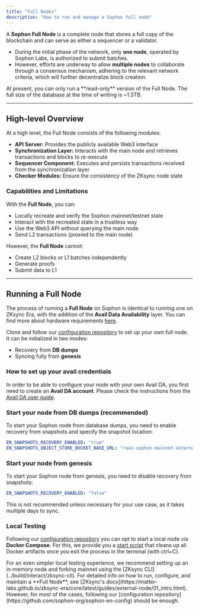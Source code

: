 ```yaml
---
title: "Full Nodes"
description: "How to run and manage a Sophon full node"
---
```


A **Sophon Full Node** is a complete node that stores a full copy of the blockchain and can serve as either a sequencer or a validator.

- During the initial phase of the network, only **one node**, operated by Sophon Labs, is authorized to submit batches.
- However, efforts are underway to allow **multiple nodes** to collaborate through a consensus mechanism, adhering to the relevant network criteria, which will further decentralize block creation.

<Tip>
  At present, you can only run a **read-only** version of the Full Node. The full size of the
  database at the time of writing is ~1.3TB.
</Tip>

---

## High-level Overview

At a high level, the Full Node consists of the following modules:

- **API Server:** Provides the publicly available Web3 interface
- **Synchronization Layer:** Interacts with the main node and retrieves transactions and blocks to re-execute
- **Sequencer Component:** Executes and persists transactions received from the synchronization layer
- **Checker Modules:** Ensure the consistency of the ZKsync node state

### Capabilities and Limitations

With the **Full Node**, you can:

- Locally recreate and verify the Sophon mainnet/testnet state
- Interact with the recreated state in a trustless way
- Use the Web3 API without querying the main node
- Send L2 transactions (proxied to the main node)

However, the **Full Node** cannot:

- Create L2 blocks or L1 batches independently
- Generate proofs
- Submit data to L1

---

## Running a Full Node

The process of running a **Full Node** on Sophon is identical to running one on ZKsync Era, with the addition of the **Avail Data Availability** layer. You can find more about hardware requirements [here](https://github.com/matter-labs/zksync-era/blob/main/docs/src/guides/external-node/00_quick_start.md#system-requirements).

Clone and follow our [configuration repository](https://github.com/sophon-org/sophon-en-config) to set up your own full node. It can be initialized in two modes:

- Recovery from **DB dumps**
- Syncing fully from **genesis**

### How to set up your avail credentials

In order to be able to configure your node with your own Avail DA, you first need to create an **Avail DA account**. Please check the instructions from the [Avail DA user guide](https://docs.availproject.org/user-guides/accounts).

### Start your node from DB dumps (recommended)

To start your Sophon node from database dumps, you need to enable recovery from snapshots and specify the snapshot location:

```yaml
EN_SNAPSHOTS_RECOVERY_ENABLED: "true"
EN_SNAPSHOTS_OBJECT_STORE_BUCKET_BASE_URL: "raas-sophon-mainnet-external-node-snapshots"
```

### Start your node from genesis

To start your Sophon node from genesis, you need to disable recovery from snapshots:

```yaml
EN_SNAPSHOTS_RECOVERY_ENABLED: "false"
```

<Warning>
  This is not recommended unless necessary for your use case, as it takes multiple days to sync.
</Warning>

### Local Testing

Following our [configuration repository](https://github.com/sophon-org/sophon-en-config) you can opt to start a local node via **Docker Compose**. For this, we provide you a [start script](https://github.com/sophon-org/sophon-en-config/blob/main/scripts/start_node.sh) that cleans up all Docker artifacts once you exit the process in the terminal (with ctrl\+C).

<Tip>
  For an even simpler local testing experience, we recommend setting up an in-memory node and
  forking mainnet using the [ZKsync CLI](../build/interact/zksync-cli).
</Tip>

<Note>
  For detailed info on how to run, configure, and maintain a **Full Node**, see [ZKsync's
  docs](https://matter-labs.github.io/zksync-era/core/latest/guides/external-node/01_intro.html).
  However, for most of the cases, following our [configuration
  repository](https://github.com/sophon-org/sophon-en-config) should be enough.
</Note>
